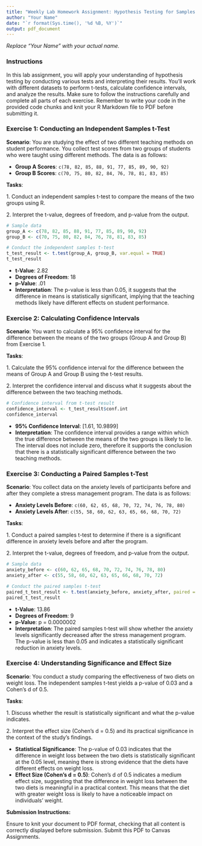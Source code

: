 ```yaml
---
title: "Weekly Lab Homework Assignment: Hypothesis Testing for Samples from Two Populations"
author: "Your Name"
date: "`r format(Sys.time(), '%d %B, %Y')`"
output: pdf_document
---
```


*Replace "Your Name" with your actual name.*

### Instructions

In this lab assignment, you will apply your understanding of hypothesis testing by conducting various tests and interpreting their results. You'll work with different datasets to perform t-tests, calculate confidence intervals, and analyze the results. Make sure to follow the instructions carefully and complete all parts of each exercise. Remember to write your code in the provided code chunks and knit your R Markdown file to PDF before submitting it.

### Exercise 1: Conducting an Independent Samples t-Test

**Scenario**: You are studying the effect of two different teaching methods on student performance. You collect test scores from two groups of students who were taught using different methods. The data is as follows:

-   **Group A Scores**: `c(78, 82, 85, 88, 91, 77, 85, 89, 90, 92)`
-   **Group B Scores**: `c(70, 75, 80, 82, 84, 76, 78, 81, 83, 85)`

**Tasks**:

1\. Conduct an independent samples t-test to compare the means of the two groups using R.

2\. Interpret the t-value, degrees of freedom, and p-value from the output.

```r
# Sample data
group_A <- c(78, 82, 85, 88, 91, 77, 85, 89, 90, 92)
group_B <- c(70, 75, 80, 82, 84, 76, 78, 81, 83, 85)

# Conduct the independent samples t-test
t_test_result <- t.test(group_A, group_B, var.equal = TRUE)
t_test_result
```

-   **t-Value**: 2.82
-   **Degrees of Freedom**: 18
-   **p-Value**: .01
-   **Interpretation**: The p-value is less than 0.05, it suggests that the difference in means is statistically significant, implying that the teaching methods likely have different effects on student performance.

### Exercise 2: Calculating Confidence Intervals

**Scenario**: You want to calculate a 95% confidence interval for the difference between the means of the two groups (Group A and Group B) from Exercise 1.

**Tasks**:

1\. Calculate the 95% confidence interval for the difference between the means of Group A and Group B using the t-test results.

2\. Interpret the confidence interval and discuss what it suggests about the difference between the two teaching methods.

```r
# Confidence interval from t-test result
confidence_interval <- t_test_result$conf.int
confidence_interval
```

-   **95% Confidence Interval**: [1.61, 10.9899]
-   **Interpretation**: The confidence interval provides a range within which the true difference between the means of the two groups is likely to lie. The interval does not include zero, therefore it supports the conclusion that there is a statistically significant difference between the two teaching methods.

### Exercise 3: Conducting a Paired Samples t-Test

**Scenario**: You collect data on the anxiety levels of participants before and after they complete a stress management program. The data is as follows:

-   **Anxiety Levels Before**: `c(60, 62, 65, 68, 70, 72, 74, 76, 78, 80)`
-   **Anxiety Levels After**: `c(55, 58, 60, 62, 63, 65, 66, 68, 70, 72)`

**Tasks**:

1\. Conduct a paired samples t-test to determine if there is a significant difference in anxiety levels before and after the program.

2\. Interpret the t-value, degrees of freedom, and p-value from the output.

```r
# Sample data
anxiety_before <- c(60, 62, 65, 68, 70, 72, 74, 76, 78, 80)
anxiety_after <- c(55, 58, 60, 62, 63, 65, 66, 68, 70, 72)

# Conduct the paired samples t-test
paired_t_test_result <- t.test(anxiety_before, anxiety_after, paired = TRUE)
paired_t_test_result
```

-   **t-Value**: 13.86
-   **Degrees of Freedom**: 9
-   **p-Value**: p = 0.0000002
-   **Interpretation**: The paired samples t-test will show whether the anxiety levels significantly decreased after the stress management program. The p-value is less than 0.05 and indicates a statistically significant reduction in anxiety levels.

### Exercise 4: Understanding Significance and Effect Size

**Scenario**: You conduct a study comparing the effectiveness of two diets on weight loss. The independent samples t-test yields a p-value of 0.03 and a Cohen's d of 0.5.

**Tasks**:

1\. Discuss whether the result is statistically significant and what the p-value indicates.

2\. Interpret the effect size (Cohen's d = 0.5) and its practical significance in the context of the study's findings.

-   **Statistical Significance**: The p-value of 0.03 indicates that the difference in weight loss between the two diets is statistically significant at the 0.05 level, meaning there is strong evidence that the diets have different effects on weight loss.
-   **Effect Size (Cohen's d = 0.5)**: Cohen's d of 0.5 indicates a medium effect size, suggesting that the difference in weight loss between the two diets is meaningful in a practical context. This means that the diet with greater weight loss is likely to have a noticeable impact on individuals' weight.

**Submission Instructions:**

Ensure to knit your document to PDF format, checking that all content is correctly displayed before submission. Submit this PDF to Canvas Assignments.
